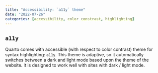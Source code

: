 ```yaml
---
title: "Accessibility: `a11y` theme"
date: "2022-07-26"
categories: [accessibility, color constrast, highlighting]
---
```


## `a11y`

Quarto comes with accessible (with respect to color contrast) theme for syntax highlighting: `a11y`.
This theme is adaptive, so it automatically switches between a dark and light mode based upon the theme of the website.
It is designed to work well with sites with dark / light mode.